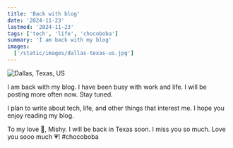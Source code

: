 ```yaml
---
title: 'Back with blog'
date: '2024-11-23'
lastmod: '2024-11-23'
tags: ['tech', 'life', 'chocoboba']
summary: 'I am back with my blog'
images:
  ['/static/images/dallas-texas-us.jpg']
---
```

![Dallas, Texas, US](/static/images/dallas-texas-us.jpg)

I am back with my blog. I have been busy with work and life. I will be posting more often now. Stay tuned.

I plan to write about tech, life, and other things that interest me. I hope you enjoy reading my blog.

To my love 💌, Mishy. I will be back in Texas soon. I miss you so much. Love you sooo much 💗! 
#chocoboba
